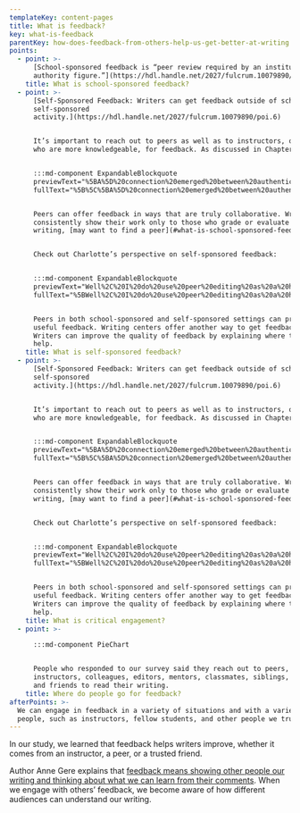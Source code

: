 ```yaml
---
templateKey: content-pages
title: What is feedback?
key: what-is-feedback
parentKey: how-does-feedback-from-others-help-us-get-better-at-writing
points:
  - point: >-
      [School-sponsored feedback is “peer review required by an institutional
      authority figure.”](https://hdl.handle.net/2027/fulcrum.10079890/poi.5)
    title: What is school-sponsored feedback?
  - point: >-
      [Self-Sponsored Feedback: Writers can get feedback outside of school as, a
      self-sponsored
      activity.](https://hdl.handle.net/2027/fulcrum.10079890/poi.6)


      It’s important to reach out to peers as well as to instructors, or those
      who are more knowledgeable, for feedback. As discussed in Chapter 2,


      :::md-component ExpandableBlockquote
      previewText="%5BA%5D%20connection%20emerged%20between%20authenticity%20and%20authority%20%u2026"
      fullText="%5B%5C%5BA%5D%20connection%20emerged%20between%20authenticity%20and%20authority%20so%20that%20an%20authentic%20audience%20of%20peers%20held%20a%20non-hierarchical%20authority%2C%20one%20founded%20on%20collaboration%20rather%20than%20competition%2C%20transaction%2C%20or%20control.%20This%20view%20of%20writing%20echoes%20what%20expert%20writers%20hope%20for%20when%20they%20imagine%20receiving%20feedback%20from%20their%20audience%20of%20peers%3A%20when%20an%20audience%20is%20not%20only%20a%20willing%20consumer%20of%20text%20but%20also%20an%20active%20responder%2C%20authority%20and%20audience%20are%20mutually%20constructed.%5D%28https%3A//hdl.handle.net/2027/fulcrum.10079890/poi.11%29"


      Peers can offer feedback in ways that are truly collaborative. Writers who
      consistently show their work only to those who grade or evaluate their
      writing, [may want to find a peer](#what-is-school-sponsored-feedback).


      Check out Charlotte’s perspective on self-sponsored feedback:


      :::md-component ExpandableBlockquote
      previewText="Well%2C%20I%20do%20use%20peer%20editing%20as%20a%20huge%20thing%20%u2026"
      fullText="%5BWell%2C%20I%20do%20use%20peer%20editing%20as%20a%20huge%20thing%20I%20don%u2019t%20really%20enjoy%20using%20peer%20editing%20in%20class%20%u2026%20I%20like%20using%20people%20who%20I%20know%20I%20can%20trust%20as%20far%20as%20peer%20editing%2C%20which%20usually%20happens%20to%20be%20my%20mom%20a%20lot%2C%20or%20my%20friends%20that%20work%20at%20the%20Daily%20%5C%5Buniversity%20newspaper%5D%20or%20past%20teachers.%5D%28https%3A//hdl.handle.net/2027/fulcrum.10079890/poi.8%29"


      Peers in both school-sponsored and self-sponsored settings can provide
      useful feedback. Writing centers offer another way to get feedback.
      Writers can improve the quality of feedback by explaining where they need
      help.
    title: What is self-sponsored feedback?
  - point: >-
      [Self-Sponsored Feedback: Writers can get feedback outside of school as a
      self-sponsored
      activity.](https://hdl.handle.net/2027/fulcrum.10079890/poi.6)


      It’s important to reach out to peers as well as to instructors, or those
      who are more knowledgeable, for feedback. As discussed in Chapter 2,


      :::md-component ExpandableBlockquote
      previewText="%5BA%5D%20connection%20emerged%20between%20authenticity%20and%20authority%20%u2026"
      fullText="%5B%5C%5BA%5D%20connection%20emerged%20between%20authenticity%20and%20authority%20so%20that%20an%20authentic%20audience%20of%20peers%20held%20a%20non-hierarchical%20authority%2C%20one%20founded%20on%20collaboration%20rather%20than%20competition%2C%20transaction%2C%20or%20control.%20This%20view%20of%20writing%20echoes%20what%20expert%20writers%20hope%20for%20when%20they%20imagine%20receiving%20feedback%20from%20their%20audience%20of%20peers%3A%20when%20an%20audience%20is%20not%20only%20a%20willing%20consumer%20of%20text%20but%20also%20an%20active%20responder%2C%20authority%20and%20audience%20are%20mutually%20constructed.%5D%28https%3A//hdl.handle.net/2027/fulcrum.10079890/poi.11%29"


      Peers can offer feedback in ways that are truly collaborative. Writers who
      consistently show their work only to those who grade or evaluate their
      writing, [may want to find a peer](#what-is-school-sponsored-feedback).


      Check out Charlotte’s perspective on self-sponsored feedback:


      :::md-component ExpandableBlockquote
      previewText="Well%2C%20I%20do%20use%20peer%20editing%20as%20a%20huge%20thing%20%u2026"
      fullText="%5BWell%2C%20I%20do%20use%20peer%20editing%20as%20a%20huge%20thing%20I%20don%u2019t%20really%20enjoy%20using%20peer%20editing%20in%20class%20%u2026%20I%20like%20using%20people%20who%20I%20know%20I%20can%20trust%20as%20far%20as%20peer%20editing%2C%20which%20usually%20happens%20to%20be%20my%20mom%20a%20lot%2C%20or%20my%20friends%20that%20work%20at%20the%20Daily%20%5C%5Buniversity%20newspaper%5D%20or%20past%20teachers.%5D%28https%3A//hdl.handle.net/2027/fulcrum.10079890/poi.8%29"


      Peers in both school-sponsored and self-sponsored settings can provide
      useful feedback. Writing centers offer another way to get feedback.
      Writers can improve the quality of feedback by explaining where they need
      help.
    title: What is critical engagement?
  - point: >-

      :::md-component PieChart


      People who responded to our survey said they reach out to peers,
      instructors, colleagues, editors, mentors, classmates, siblings, parents,
      and friends to read their writing.
    title: Where do people go for feedback?
afterPoints: >-
  We can engage in feedback in a variety of situations and with a variety of
  people, such as instructors, fellow students, and other people we trust.
---
```

In our study, we learned that feedback helps writers improve, whether it comes from an instructor, a peer, or a trusted friend.

Author Anne Gere explains that [feedback means showing other people our writing and thinking about what we can learn from their comments](https://www.fulcrum.org/epubs/x059c8342?locale=en#/6/20[Gere-0010]!/4/2[pt01]/24/1:408). When we engage with others’ feedback, we become aware of how different audiences can understand our writing.
